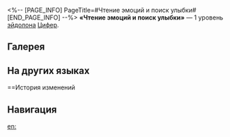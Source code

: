 <%-- [PAGE_INFO]
PageTitle=#Чтение эмоций и поиск улыбки#
[END_PAGE_INFO] --%>
{{Эйдолон Инфобокс
|Название         = Чтение эмоций и поиск улыбки
|Изображение      = Эйдолон Чтение эмоций и поиск улыбки.png
|Персонаж         = Цифер
|Уровень          = 1
|Длительность     = 
|Описание         = Количество записываемого Цифер урона становится равно 150% от исходного значения. Использование {{Доп эффект|бонус-атаки}}, описанной в таланте Цифер, повышает её силу атаки на 80% на 2 хода.
|Свойство1        = 
|Масштабирование1 = 
}}
'''«Чтение эмоций и поиск улыбки»''' — 1 уровень [[эйдолон]]а [[Цифер]].

==Галерея==
{{Галерея|position=left|captionalign=center
|Персонаж Цифер Эйдолон 1.png|Осколок Эйдолона
}}

==На других языках==
{{На других языках
|en   = Read the Room, Seek the Glee
|zhs  = 察言观色看笑脸
|zht  = 察言觀色看笑臉
|ja   = {{Rubi|観察|かんさつ}}、
{{Rubi|機会|きかい}}を{{Rubi|伺|うかが}}う
|ko   = 바쁘게 굴러가는 눈, 목표는 웃는 얼굴
|es   = Sonrisa avizora
|fr   = Lire les sourires
|ru   = Чтение эмоций и поиск улыбки
|th   = Read the Room, Seek the Glee
|vi   = Dòm Ngó Kỹ, Bắt Cơ May
|de   = Beobachtung des Lächelns
|id   = Read the Room, Seek the Glee
|pt   = Perceba o Clima, Vá Atrás da Diversão
}}

==История изменений
{{История изменений|3.5}}

==Навигация==
{{Навык Навбокс|Цифер}}

[[en:]]